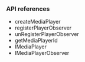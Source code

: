 <PlatformWrapper platform="react-native">
        
### API references

* <Link to = "{{global.API_REF_RN_ROOT}}/class_irtcengine.html#api_createmediaplayer">createMediaPlayer</Link>
* <Link to = "{{global.API_REF_RN_ROOT}}/class_imediaplayer.html#api_imediaplayer_registerplayersourceobserver">registerPlayerObserver</Link>
* <Link to = "{{global.API_REF_RN_ROOT}}/class_imediaplayer.html#api_imediaplayer_unregisterplayersourceobserver">unRegisterPlayerObserver</Link>
* <Link to = "{{global.API_REF_RN_ROOT}}/class_imediaplayer.html#api_imediaplayer_getmediaplayerid">getMediaPlayerId</Link>
* <Link to = "{{global.API_REF_RN_ROOT}}/class_imediaplayer.html">IMediaPlayer</Link>
* <Link to = "{{global.API_REF_RN_ROOT}}/class_imediaplayersourceobserver.html">IMediaPlayerObserver</Link>

</PlatformWrapper>
